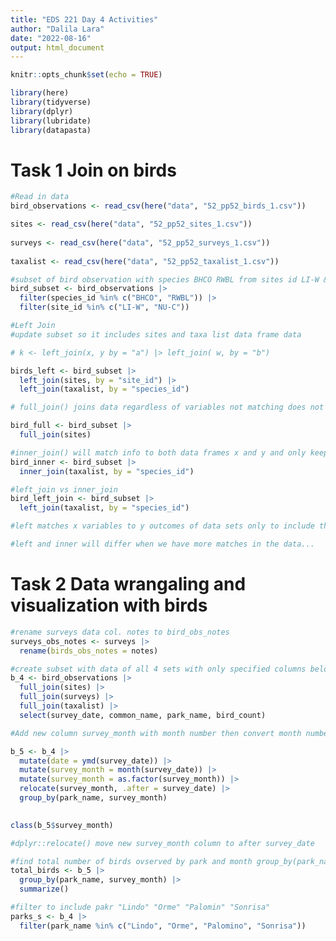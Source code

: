 ```yaml
---
title: "EDS 221 Day 4 Activities"
author: "Dalila Lara"
date: "2022-08-16"
output: html_document
---
```


```r
knitr::opts_chunk$set(echo = TRUE)
```

```r
library(here)
library(tidyverse)
library(dplyr)
library(lubridate)
library(datapasta)
```

# Task 1 Join on birds

```r
#Read in data
bird_observations <- read_csv(here("data", "52_pp52_birds_1.csv"))

sites <- read_csv(here("data", "52_pp52_sites_1.csv"))
  
surveys <- read_csv(here("data", "52_pp52_surveys_1.csv"))
  
taxalist <- read_csv(here("data", "52_pp52_taxalist_1.csv"))
```

```r
#subset of bird observation with species BHCO RWBL from sites id LI-W & NU-C
bird_subset <- bird_observations |>
  filter(species_id %in% c("BHCO", "RWBL")) |>
  filter(site_id %in% c("LI-W", "NU-C"))
```

```r
#Left Join
#update subset so it includes sites and taxa list data frame data

# k <- left_join(x, y by = "a") |> left_join( w, by = "b")

birds_left <- bird_subset |>
  left_join(sites, by = "site_id") |>
  left_join(taxalist, by = "species_id")
```

```r
# full_join() joins data regardless of variables not matching does not exclude any data

bird_full <- bird_subset |>
  full_join(sites)
```

```r
#inner_join() will match info to both data frames x and y and only keep that 
bird_inner <- bird_subset |>
  inner_join(taxalist, by = "species_id")

#left_join vs inner_join
bird_left_join <- bird_subset |>
  left_join(taxalist, by = "species_id")

#left matches x variables to y outcomes of data sets only to include those 

#left and inner will differ when we have more matches in the data...
```

# Task 2 Data wrangaling and visualization with birds
```r
#rename surveys data col. notes to bird_obs_notes
surveys_obs_notes <- surveys |>
  rename(birds_obs_notes = notes)
```

```r
#create subset with data of all 4 sets with only specified columns below
b_4 <- bird_observations |>
  full_join(sites) |>
  full_join(surveys) |>
  full_join(taxalist) |>
  select(survey_date, common_name, park_name, bird_count)
```

```r
#Add new column survey_month with month number then convert month number to a factor

b_5 <- b_4 |>
  mutate(date = ymd(survey_date)) |>
  mutate(survey_month = month(survey_date)) |>
  mutate(survey_month = as.factor(survey_month)) |>
  relocate(survey_month, .after = survey_date) |>
  group_by(park_name, survey_month)
  

class(b_5$survey_month)

#dplyr::relocate() move new survey_month column to after survey_date
```

```r
#find total number of birds ovserved by park and month group_by(park_name, survey_month)
total_birds <- b_5 |>
  group_by(park_name, survey_month) |>
  summarize()
```

```r
#filter to include pakr "Lindo" "Orme" "Palomin" "Sonrisa"
parks_s <- b_4 |>
  filter(park_name %in% c("Lindo", "Orme", "Palomino", "Sonrisa"))
```








